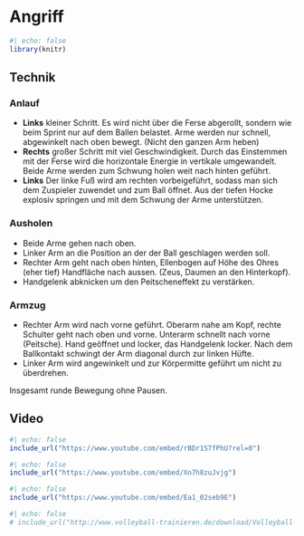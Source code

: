 # Angriff


```r
#| echo: false
library(knitr)
```

## Technik

### Anlauf

  * **Links** kleiner Schritt. Es wird nicht über die Ferse abgerollt, sondern wie beim Sprint nur auf dem Ballen belastet. Arme werden nur schnell, abgewinkelt nach oben bewegt. (Nicht den ganzen Arm heben)
  * **Rechts** großer Schritt mit viel Geschwindigkeit. Durch das Einstemmen mit der Ferse wird die horizontale Energie in vertikale umgewandelt. Beide Arme werden zum Schwung holen weit nach hinten geführt.
  * **Links** Der linke Fuß wird am rechten vorbeigeführt, sodass man sich dem Zuspieler zuwendet und zum Ball öffnet. Aus der tiefen Hocke explosiv springen und mit dem Schwung der Arme unterstützen.



### Ausholen

  * Beide Arme gehen nach oben. 
  * Linker Arm an die Position an der der Ball geschlagen werden soll. 
  * Rechter Arm geht nach oben hinten, Ellenbogen auf Höhe des Ohres (eher tief) Handfläche nach aussen. (Zeus, Daumen an den Hinterkopf). 
  * Handgelenk abknicken um den Peitscheneffekt zu verstärken.

### Armzug

 * Rechter Arm wird nach vorne geführt. Oberarm nahe am Kopf, rechte Schulter geht nach oben und vorne. Unterarm schnellt nach vorne (Peitsche). Hand geöffnet und locker, das Handgelenk locker. Nach dem Ballkontakt schwingt der Arm diagonal durch zur linken Hüfte.
  * Linker Arm wird angewinkelt und zur Körpermitte geführt um nicht zu überdrehen.

Insgesamt runde Bewegung ohne Pausen.


## Video

```r
#| echo: false
include_url("https://www.youtube.com/embed/rBDr1S7fPhU?rel=0")
```

```r
#| echo: false
include_url("https://www.youtube.com/embed/Xn7h8zuJvjg")
```


```r
#| echo: false
include_url("https://www.youtube.com/embed/Ea1_02seb9E")
```

```r
#| echo: false
# include_url("http://www.volleyball-trainieren.de/download/Volleyball-Technik-Angriff.pdf")
```
